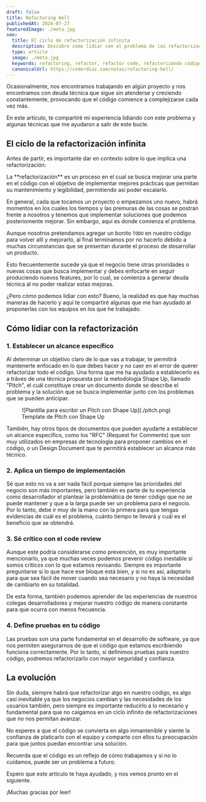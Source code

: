 ```yaml
---
draft: false
title: Refactoring Hell
publishedAt: 2024-07-27
featuredImage: ./meta.jpg
seo:
  title: El cíclo de refactorización infinita
  description: Descubre como lidiar con el problema de las refactorizaciones en el código para no caer en un ciclo infinito del cuál no puedas salir después
  type: article
  image: ./meta.jpg
  keywords: refactoring, refactor, refactor code, refactorizando código, mejorando nuestro código, software
  canonicalUrl: https://coderdiaz.com/notas/refactoring-hell/
---
```


Ocasionalmente, nos encontramos trabajando en algún proyecto y nos encontramos con deuda técnica que sigue sin atenderse y creciendo constantemente, provocando que el código comience a complejizarse cada vez más.

En este artículo, te compartiré mi experiencia lídiando con este problema y algunas técnicas que me ayudaron a salir de este bucle.

## El cíclo de la refactorización infinita

Antes de partir, es importante dar en contexto sobre lo que implica una refactorización:

<Callout class="bg-blue-50 text-ble-800 border-blue-300 leading-normal">
  La **refactorización** es un proceso en el cual se busca mejorar una parte en el código con el objetivo de implementar mejores prácticas que permitan su mantenimiento y legibilidad, permitiendo así poder escalarlo.
</Callout>

En general, cada que tocamos un proyecto o empezamos uno nuevo, habrá momentos en los cuales los tiempos y las premuras de las cosas se postran frente a nosotros y tenemos que implementar soluciones que podemos posteriomente mejorar. Sin embargo, aquí es donde comienza el problema.

Aunque nosotros pretendamos agregar un bonito `TODO` en nuestro código para volver allí y mejorarlo, al final terminamos por no hacerlo debido a muchas circunstancias que se presentan durante el proceso de desarrollar un producto.

Esto frecuentemente sucede ya que el negocio tiene otras prioridades o nuevas cosas que busca implementar y debes enfocarte en seguir produciendo nuevos features, por lo cual, se comienza a generar deuda técnica al no poder realizar estas mejoras.

¿Pero cómo podemos lidiar con esto? Bueno, la realidad es que hay muchas maneras de hacerlo y aquí te compartiré algunas que me han ayudado al proponerlas con los equipos en los que he trabajado.

## Cómo lidiar con la refactorización

### 1. Establecer un alcance específico
Al determinar un objetivo claro de lo que vas a trabajar, te permitirá mantenerte enfocado en lo que debes hacer y no caer en el error de querer refactorizar todo el código. Una forma que me ha ayudado a establecerlo es a tráves de una técnica propuesta por la metodología Shape Up, llamado "Pitch", el cuál constituye crear un documento donde se describe el problema y la solución que se busca implementar junto con los problemas que se pueden anticipar.

<figure class="flex flex-col gap-4 not-prose md:-mx-10 my-6 md:mt-12">
  <div class="relative">
    ![Plantilla para escribir un Pitch con Shape Up](./pitch.png)
  </div>
  <figcaption class="block font-medim text-sm text-tones-500 text-center w-full">
    Template de Pitch con Shape Up
  </figcaption>
</figure>
También, hay otros tipos de documentos que pueden ayudarte a establecer un alcance específico, como los "RFC" (Request for Comments) que son muy utilizados en empresas de tecnología para proponer cambios en el código, o un Design Document que te permitirá establecer un alcance más técnico.

### 2. Aplica un tiempo de implementación
Sé que esto no va a ser nada fácil porque siempre las prioridades del negocio son más importantes, pero también es parte de tu experiencia como desarrollador el plantear la problemática de tener código que no se puede mantener y que a la larga puede ser un problema para el negocio. Por lo tanto, debe ir muy de la mano con la primera para que tengas evidencias de cuál es el problema, cuánto tiempo te llevará y cuál es el beneficio que se obtendrá.

### 3. Sé crítico con el code review
Aunque este podría considerarse como prevención, es muy importante mencionarlo, ya que muchas veces podemos prevenir código inestable si somos críticos con lo que estamos revisando. Siempre es importante preguntarse si lo que hace ese bloque está bien, y si no es así, adaptarlo para que sea fácil de mover cuando sea necesario y no haya la necesidad de cambiarlo en su totalidad.

De esta forma, también podemos aprender de las experiencias de nuestros colegas desarrolladores y mejorar nuestro código de manera constante para que ocurra con menos frecuencia.

### 4. Define pruebas en tu código
Las pruebas son una parte fundamental en el desarrollo de software, ya que nos permiten asegurarnos de que el código que estamos escribiendo funciona correctamente. Por lo tanto, si definimos pruebas para nuestro código, podremos refactorizarlo con mayor seguridad y confianza.

## La evolución
Sin duda, siempre habrá que refactorizar algo en nuestro código, es algo casi inevitable ya que los negocios cambian y las necesidades de los usuarios también, pero siempre es importante reducirlo a lo necesario y fundamental para que no caigamos en un ciclo infinito de refactorizaciones que no nos permitan avanzar.

No esperes a que el código se convierta en algo inmantenible y siente la confianza de platicarlo con el equipo y comparte con ellos tu preocupación para que juntos puedan encontrar una solución.

Recuerda que el código es un reflejo de cómo trabajamos y si no lo cuidamos, puede ser un problema a futuro.

Espero que este artículo te haya ayudado, y nos vemos pronto en el siguiente.

¡Muchas gracias por leer!